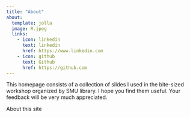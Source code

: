 ```yaml
---
title: "About"
about: 
  template: jolla
  image: R.jpeg
  links: 
    - icon: linkedin
      text: linkedin
      href: https://www.linkedin.com
    - icon: github
      text: Github
      href: https://github.com
---
```


This homepage consists of a collection of sildes I used in the bite-sized workshop
organized by SMU library. I hope you find them useful. Your feedback will be very much appreciated.

About this site


